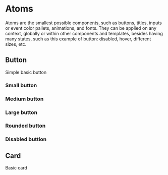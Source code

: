 
# Atoms

Atoms are the smallest possible components, such as buttons, titles, inputs or event color
pallets, animations, and fonts. They can be applied on any context, globally or within other
components and templates, besides having many states, such as this example of button: disabled,
hover, different sizes, etc.

## Button

Simple basic button

<Preview>
  <Story id="atoms-button--basic" />
</Preview>

### Small button

<Preview>
  <Story id="atoms-button--basic-small" />
</Preview>

### Medium button

<Preview>
  <Story id="atoms-button--basic-medium" />
</Preview>


### Large button

<Preview>
  <Story id="atoms-button--basic-large" />
</Preview>

### Rounded button

<Preview>
  <Story id="atoms-button--rounded" />
</Preview>

### Disabled buttion

<Preview>
  <Story id="atoms-button--disabled" />
</Preview>

## Card

Basic card

<Preview>
  <Story id="atoms-card--basic" />
</Preview>
